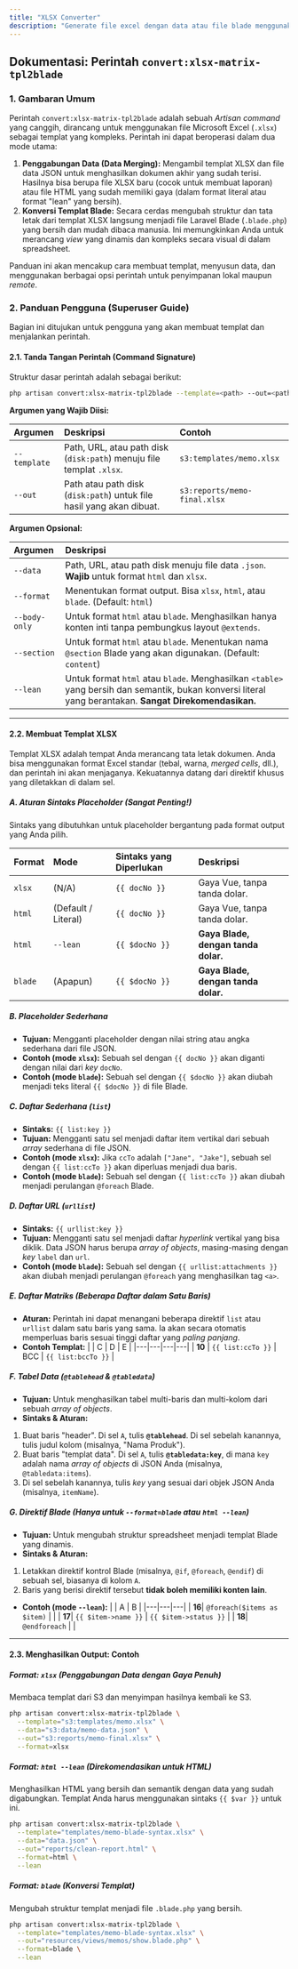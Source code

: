 ```yaml
---
title: "XLSX Converter"
description: "Generate file excel dengan data atau file blade menggunakan template Excel"
---
```


## Dokumentasi: Perintah `convert:xlsx-matrix-tpl2blade`

### 1. Gambaran Umum

Perintah `convert:xlsx-matrix-tpl2blade` adalah sebuah *Artisan command* yang canggih, dirancang untuk menggunakan file Microsoft Excel (`.xlsx`) sebagai templat yang kompleks. Perintah ini dapat beroperasi dalam dua mode utama:

1.  **Penggabungan Data (Data Merging):** Mengambil templat XLSX dan file data JSON untuk menghasilkan dokumen akhir yang sudah terisi. Hasilnya bisa berupa file XLSX baru (cocok untuk membuat laporan) atau file HTML yang sudah memiliki gaya (dalam format literal atau format "lean" yang bersih).
2.  **Konversi Templat Blade:** Secara cerdas mengubah struktur dan tata letak dari templat XLSX langsung menjadi file Laravel Blade (`.blade.php`) yang bersih dan mudah dibaca manusia. Ini memungkinkan Anda untuk merancang *view* yang dinamis dan kompleks secara visual di dalam spreadsheet.

Panduan ini akan mencakup cara membuat templat, menyusun data, dan menggunakan berbagai opsi perintah untuk penyimpanan lokal maupun *remote*.

### 2. Panduan Pengguna (Superuser Guide)

Bagian ini ditujukan untuk pengguna yang akan membuat templat dan menjalankan perintah.

#### 2.1. Tanda Tangan Perintah (Command Signature)

Struktur dasar perintah adalah sebagai berikut:

```bash
php artisan convert:xlsx-matrix-tpl2blade --template=<path> --out=<path> [options]
```

**Argumen yang Wajib Diisi:**

| Argumen | Deskripsi | Contoh |
| :--- | :--- | :--- |
| `--template` | Path, URL, atau path disk (`disk:path`) menuju file templat `.xlsx`. | `s3:templates/memo.xlsx` |
| `--out` | Path atau path disk (`disk:path`) untuk file hasil yang akan dibuat. | `s3:reports/memo-final.xlsx` |

**Argumen Opsional:**

| Argumen | Deskripsi |
| :--- | :--- |
| `--data` | Path, URL, atau path disk menuju file data `.json`. **Wajib** untuk format `html` dan `xlsx`. |
| `--format` | Menentukan format output. Bisa `xlsx`, `html`, atau `blade`. (Default: `html`) |
| `--body-only`| Untuk format `html` atau `blade`. Menghasilkan hanya konten inti tanpa pembungkus layout `@extends`. |
| `--section` | Untuk format `html` atau `blade`. Menentukan nama `@section` Blade yang akan digunakan. (Default: `content`) |
| `--lean` | Untuk format `html` atau `blade`. Menghasilkan `<table>` yang bersih dan semantik, bukan konversi literal yang berantakan. **Sangat Direkomendasikan.** |

---

#### 2.2. Membuat Templat XLSX

Templat XLSX adalah tempat Anda merancang tata letak dokumen. Anda bisa menggunakan format Excel standar (tebal, warna, *merged cells*, dll.), dan perintah ini akan menjaganya. Kekuatannya datang dari direktif khusus yang diletakkan di dalam sel.

##### **A. Aturan Sintaks Placeholder (Sangat Penting!)**
Sintaks yang dibutuhkan untuk placeholder bergantung pada format output yang Anda pilih.

| Format | Mode | Sintaks yang Diperlukan | Deskripsi |
| :--- | :--- | :--- | :--- |
| `xlsx` | (N/A) | `{{ docNo }}` | Gaya Vue, tanpa tanda dolar. |
| `html` | (Default / Literal) | `{{ docNo }}` | Gaya Vue, tanpa tanda dolar. |
| `html` | `--lean` | `{{ $docNo }}` | **Gaya Blade, dengan tanda dolar.** |
| `blade` | (Apapun) | `{{ $docNo }}` | **Gaya Blade, dengan tanda dolar.** |

##### **B. Placeholder Sederhana**
-   **Tujuan:** Mengganti placeholder dengan nilai string atau angka sederhana dari file JSON.
-   **Contoh (mode `xlsx`):** Sebuah sel dengan `{{ docNo }}` akan diganti dengan nilai dari *key* `docNo`.
-   **Contoh (mode `blade`):** Sebuah sel dengan `{{ $docNo }}` akan diubah menjadi teks literal `{{ $docNo }}` di file Blade.

##### **C. Daftar Sederhana (`list`)**
-   **Sintaks:** `{{ list:key }}`
-   **Tujuan:** Mengganti satu sel menjadi daftar item vertikal dari sebuah *array* sederhana di file JSON.
-   **Contoh (mode `xlsx`):** Jika `ccTo` adalah `["Jane", "Jake"]`, sebuah sel dengan `{{ list:ccTo }}` akan diperluas menjadi dua baris.
-   **Contoh (mode `blade`):** Sebuah sel dengan `{{ list:ccTo }}` akan diubah menjadi perulangan `@foreach` Blade.

##### **D. Daftar URL (`urllist`)**
-   **Sintaks:** `{{ urllist:key }}`
-   **Tujuan:** Mengganti satu sel menjadi daftar *hyperlink* vertikal yang bisa diklik. Data JSON harus berupa *array of objects*, masing-masing dengan *key* `label` dan `url`.
-   **Contoh (mode `blade`):** Sebuah sel dengan `{{ urllist:attachments }}` akan diubah menjadi perulangan `@foreach` yang menghasilkan tag `<a>`.

##### **E. Daftar Matriks (Beberapa Daftar dalam Satu Baris)**
-   **Aturan:** Perintah ini dapat menangani beberapa direktif `list` atau `urllist` dalam satu baris yang sama. Ia akan secara otomatis memperluas baris sesuai tinggi daftar yang *paling panjang*.
-   **Contoh Templat:**
| | C | D | E |
|---|---|---|---|
| **10** | `{{ list:ccTo }}` | BCC | `{{ list:bccTo }}` |

##### **F. Tabel Data (`@tablehead` & `@tabledata`)**
-   **Tujuan:** Untuk menghasilkan tabel multi-baris dan multi-kolom dari sebuah *array of objects*.
-   **Sintaks & Aturan:**
1.  Buat baris "header". Di sel `A`, tulis **`@tablehead`**. Di sel sebelah kanannya, tulis judul kolom (misalnya, "Nama Produk").
2.  Buat baris "templat data". Di sel `A`, tulis **`@tabledata:key`**, di mana `key` adalah nama *array of objects* di JSON Anda (misalnya, `@tabledata:items`).
3.  Di sel sebelah kanannya, tulis *key* yang sesuai dari objek JSON Anda (misalnya, `itemName`).

##### **G. Direktif Blade (Hanya untuk `--format=blade` atau `html --lean`)**
-   **Tujuan:** Untuk mengubah struktur spreadsheet menjadi templat Blade yang dinamis.
-   **Sintaks & Aturan:**
1.  Letakkan direktif kontrol Blade (misalnya, `@if`, `@foreach`, `@endif`) di sebuah sel, biasanya di kolom `A`.
2.  Baris yang berisi direktif tersebut **tidak boleh memiliki konten lain**.
-   **Contoh (mode `--lean`):**
| | A | B |
|---|---|---|
| **16**| `@foreach($items as $item)` | |
| **17**| `{{ $item->name }}` | `{{ $item->status }}` |
| **18**| `@endforeach` | |

---

#### 2.3. Menghasilkan Output: Contoh

##### **Format: `xlsx` (Penggabungan Data dengan Gaya Penuh)**
Membaca templat dari S3 dan menyimpan hasilnya kembali ke S3.
```bash
php artisan convert:xlsx-matrix-tpl2blade \
  --template="s3:templates/memo.xlsx" \
  --data="s3:data/memo-data.json" \
  --out="s3:reports/memo-final.xlsx" \
  --format=xlsx
```

##### **Format: `html --lean` (Direkomendasikan untuk HTML)**
Menghasilkan HTML yang bersih dan semantik dengan data yang sudah digabungkan. Templat Anda harus menggunakan sintaks `{{ $var }}` untuk ini.
```bash
php artisan convert:xlsx-matrix-tpl2blade \
  --template="templates/memo-blade-syntax.xlsx" \
  --data="data.json" \
  --out="reports/clean-report.html" \
  --format=html \
  --lean
```

##### **Format: `blade` (Konversi Templat)**
Mengubah struktur templat menjadi file `.blade.php` yang bersih.
```bash
php artisan convert:xlsx-matrix-tpl2blade \
  --template="templates/memo-blade-syntax.xlsx" \
  --out="resources/views/memos/show.blade.php" \
  --format=blade \
  --lean
```